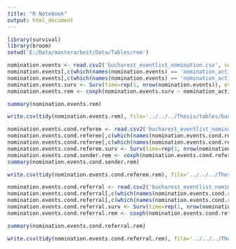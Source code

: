 ---
title: "R Notebook"
output: html_document
---


```{r}
library(survival)
library(broom)
setwd('E:/Data/masterarbeit/Data/Tables/rem')
```


```{r}
nomination.events <- read.csv2('bucharest_eventlist_nomination.csv', sep=',')
nomination.events[,c(which(names(nomination.events) == 'nomination_activity'):which(names(nomination.events) == 'network_time'))] <- log1p(nomination.events[,c(which(names(nomination.events) == 'nomination_activity'):which(names(nomination.events) == 'network_time'))])
nomination.events[,c(which(names(nomination.events) == 'nomination_activity'):which(names(nomination.events) == 'network_time'))] <- scale(nomination.events[,c(which(names(nomination.events) == 'nomination_activity'):which(names(nomination.events) == 'network_time'))])
nomination.events.surv <- Surv(time=rep(1, nrow(nomination.events)), event=nomination.events$IS_OBSERVED)
nomination.events.rem <- coxph(nomination.events.surv ~ nomination_activity +  reciprocation + repetition + exact_reciprocation + cyclical_tie + triangle_effect_children + network_activity + network_time + referee_age + referral_age + age_difference + referee_gender + referral_gender + gender_difference + referee_isco08_label + referral_isco08_label + isco08_label_difference + referee_medical + referral_medical + medical_difference + strata(EVENT_INTERVAL), data=nomination.events) # why is transitive tie, triangle parents all NAN??

```

```{r}
summary(nomination.events.rem)
```
```{r}
write.csv(tidy(nomination.events.rem), file='../../../Thesis/tables/bucharest_rem.csv')
```


```{r}
nomination.events.cond.referee <- read.csv2('bucharest_eventlist_nomination_cond_referee.csv', sep=',')
nomination.events.cond.referee[,c(which(names(nomination.events.cond.referee) == 'nomination_activity'):which(names(nomination.events.cond.referee) == 'network_time'))] <- log1p(nomination.events.cond.referee[,c(which(names(nomination.events.cond.referee) == 'nomination_activity'):which(names(nomination.events.cond.referee) == 'network_time'))])
nomination.events.cond.referee[,c(which(names(nomination.events.cond.referee) == 'nomination_activity'):which(names(nomination.events.cond.referee) == 'network_time'))] <- scale(nomination.events.cond.referee[,c(which(names(nomination.events.cond.referee) == 'nomination_activity'):which(names(nomination.events.cond.referee) == 'network_time'))])
nomination.events.cond.referee.surv <- Surv(time=rep(1, nrow(nomination.events.cond.referee)), event=nomination.events.cond.referee$IS_OBSERVED)
nomination.events.cond.sender.rem <- coxph(nomination.events.cond.referee.surv ~  reciprocation  + exact_reciprocation + cyclical_tie + triangle_effect_children  + network_activity + network_time + referee_age + referral_age + age_difference + referee_gender + referral_gender + gender_difference + referee_isco08_label + referral_isco08_label + isco08_label_difference + referee_medical + referral_medical + medical_difference + strata(EVENT_INTERVAL), data=nomination.events.cond.referee) # nomination_activity, repetition, transitive_tie and triangle_effect_parents all NAN
summary(nomination.events.cond.sender.rem)
```
```{r}
write.csv(tidy(nomination.events.cond.referee.rem), file='../../../Thesis/tables/bucharest_rem_cond_sender.csv')
```

```{r}
nomination.events.cond.referral <- read.csv2('bucharest_eventlist_nomination_cond_referral.csv', sep=',')
nomination.events.cond.referral[,c(which(names(nomination.events.cond.referral) == 'nomination_activity'):which(names(nomination.events.cond.referral) == 'network_time'))] <- log1p(nomination.events.cond.referral[,c(which(names(nomination.events.cond.referral) == 'nomination_activity'):which(names(nomination.events.cond.referral) == 'network_time'))])
nomination.events.cond.referral[,c(which(names(nomination.events.cond.referral) == 'nomination_activity'):which(names(nomination.events.cond.referral) == 'network_time'))] <- scale(nomination.events.cond.referral[,c(which(names(nomination.events.cond.referral) == 'nomination_activity'):which(names(nomination.events.cond.referral) == 'network_time'))])
nomination.events.cond.referral.surv <- Surv(time=rep(1, nrow(nomination.events.cond.referral)), event=nomination.events.cond.referral$IS_OBSERVED)
nomination.events.cond.referral.rem <- coxph(nomination.events.cond.referral.surv ~ nomination_activity +  reciprocation  + exact_reciprocation + cyclical_tie + triangle_effect_children  + network_activity + network_time + referee_age + referral_age + age_difference + referee_gender + referral_gender + gender_difference + referee_isco08_label + referral_isco08_label + isco08_label_difference + referee_medical + referral_medical + medical_difference + strata(EVENT_INTERVAL), data=nomination.events.cond.referral) # repetition, transitive_tie and triangle_effect_parents all NAN

```

```{r}
summary(nomination.events.cond.referral.rem)
```
```{r}
write.csv(tidy(nomination.events.cond.referral.rem), file='../../../Thesis/tables/bucharest_rem_cond_receiver.csv')
```
